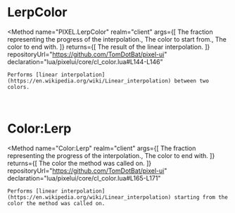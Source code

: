 
# LerpColor
<Method
	name="PIXEL.LerpColor"
	realm="client"
	args={[
		<Argument type="number" name="t">The fraction representing the progress of the interpolation.</Argument>,
		<Argument type="Color" name="from">The color to start from.</Argument>,
		<Argument type="Color" name="to">The color to end with.</Argument>
	]}
	returns={[
		<ReturnValue type="Color">The result of the linear interpolation.</ReturnValue>
	]}
	repositoryUrl="https://github.com/TomDotBat/pixel-ui"
	declaration="lua/pixelui/core/cl_color.lua#L144-L146"
>
	Performs [linear interpolation](https://en.wikipedia.org/wiki/Linear_interpolation) between two colors.
</Method>

<br/>

# Color:Lerp
<Method
	name="Color:Lerp"
	realm="client"
	args={[
		<Argument type="number" name="t">The fraction representing the progress of the interpolation.</Argument>,
		<Argument type="Color" name="to">The color to end with.</Argument>
	]}
	returns={[
		<ReturnValue type="Color">The color the method was called on.</ReturnValue>
	]}
	repositoryUrl="https://github.com/TomDotBat/pixel-ui"
	declaration="lua/pixelui/core/cl_color.lua#L165-L171"
>
	Performs [linear interpolation](https://en.wikipedia.org/wiki/Linear_interpolation) starting from the color the method was called on.
</Method>